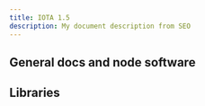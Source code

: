 ```yaml
---
title: IOTA 1.5
description: My document description from SEO
---
```



## General docs and node software

<div className='row'>
  <Card
    title='Chrysalis'
    link='chrysalis-docs/welcome'
    description='Mainnet documentation'
    icon='&#xe901;'
  />
  <Card
    title='Hornet'
    link='/hornet/welcome'
    description='IOTA node written in Go'
    icon='&#xe904;'
  />
  <Card
    title='Bee'
    link='/bee/getting_started/getting_started'
    description='IOTA node written in Rust'
    icon='&#xe900;'
  />
</div>

## Libraries

<div className='row'>
  <Card
    title='Core'
    link='/iota.rs/welcome'
    description='IOTA core functionality'
    icon='&#xe907;'
  />
  <Card
    title='Wallet'
    link='/wallet.rs/welcome'
    description='Build IOTA wallets'
    icon='&#xe90a;'
  />
  <Card
    title='Stronghold'
    link='/stronghold.rs/welcome'
    description='Handle secrets securely'
    icon='&#xe909;'
  />
  <Card
    title='Identity'
    link='/identity.rs/introduction'
    description='Identity framework'
    icon='&#xe905;'
  />
  <Card
    title='Streams'
    link='/streams/welcome'
    description='Share data securely'
    icon='&#xe908;'
  />
</div>
